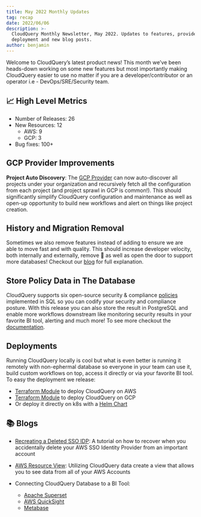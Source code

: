 ```yaml
---
title: May 2022 Monthly Updates
tag: recap
date: 2022/06/06
description: >-
  CloudQuery Monthly Newsletter, May 2022. Updates to features, providers,
  deployment and new blog posts.
author: benjamin
---
```



<BlogHeader/>

Welcome to CloudQuery’s latest product news! This month we’ve been heads-down working on some new features but most
importantly making CloudQuery easier to use no matter if you are a developer/contributor or an operator i.e -
DevOps/SRE/Security team.

## 📈 High Level Metrics

- Number of Releases: 26
- New Resources: 12
  - AWS: 9
  - GCP: 3
- Bug fixes: 100+

## GCP Provider Improvements

**Project Auto Discovery**: The [GCP Provider](https://hub.cloudquery.io/plugins/source)
can now auto-discover all projects under your organization and recursively fetch all the configuration from each project
(and project sprawl in GCP is common!). This should significantly simplify CloudQuery configuration and maintenance as
well as open-up opportunity to build new workflows and alert on things like project creation.

## History and Migration Removal

Sometimes we also remove features instead of adding to ensure we are able to move fast and with quality. This should
increase developer velocity, both internally and externally, remove 🐛 as well as open the door to support more
databases! Checkout our [blog](https://www.cloudquery.io/blog/migration-and-history-deprecation) for full explanation.

## Store Policy Data in The Database

CloudQuery supports six open-source security & compliance [policies](https://hub.cloudquery.io/addons/transformation) implemented
in SQL so you can codify your security and compliance posture. With this release you can also store the result in
PostgreSQL and enable more workflows downstream like monitoring security results in your favorite BI tool,
alerting and much more! To see more checkout the [documentation](https://hub.cloudquery.io/addons/transformation).

## Deployments

Running CloudQuery locally is cool but what is even better is running it remotely with non-ephermal database so
everyone in your team can use it, build custom workflows on top, access it directly or via your favorite BI tool.
To easy the deployment we release:

- [Terraform Module](https://github.com/cloudquery/terraform-aws-cloudquery) to deploy CloudQuery on AWS
- [Terraform Module](https://github.com/cloudquery/terraform-gcp-cloudquery) to deploy CloudQuery on GCP
- Or deploy it directly on k8s with a [Helm Chart](https://github.com/cloudquery/helm-charts)

## 📚 Blogs

- [Recreating a Deleted SSO IDP](https://www.cloudquery.io/blog/aws-sso-if-deleted-sso-identity-provider): A tutorial
  on how to recover when you accidentally delete your AWS SSO Identity Provider from an important account
- [AWS Resource View](https://www.cloudquery.io/blog/aws-resources-view): Utilizing CloudQuery data create a view
  that allows you to see data from all of your AWS Accounts

- Connecting CloudQuery Database to a BI Tool:
  - [Apache Superset](/how-to-guides/cloud-asset-inventory-cloudquery-apache-superset)
  - [AWS QuickSight](/how-to-guides/cloud-asset-inventory-cloudquery-aws-quicksight)
  - [Metabase](/how-to-guides/cloud-asset-inventory-cloudquery-metabase)
